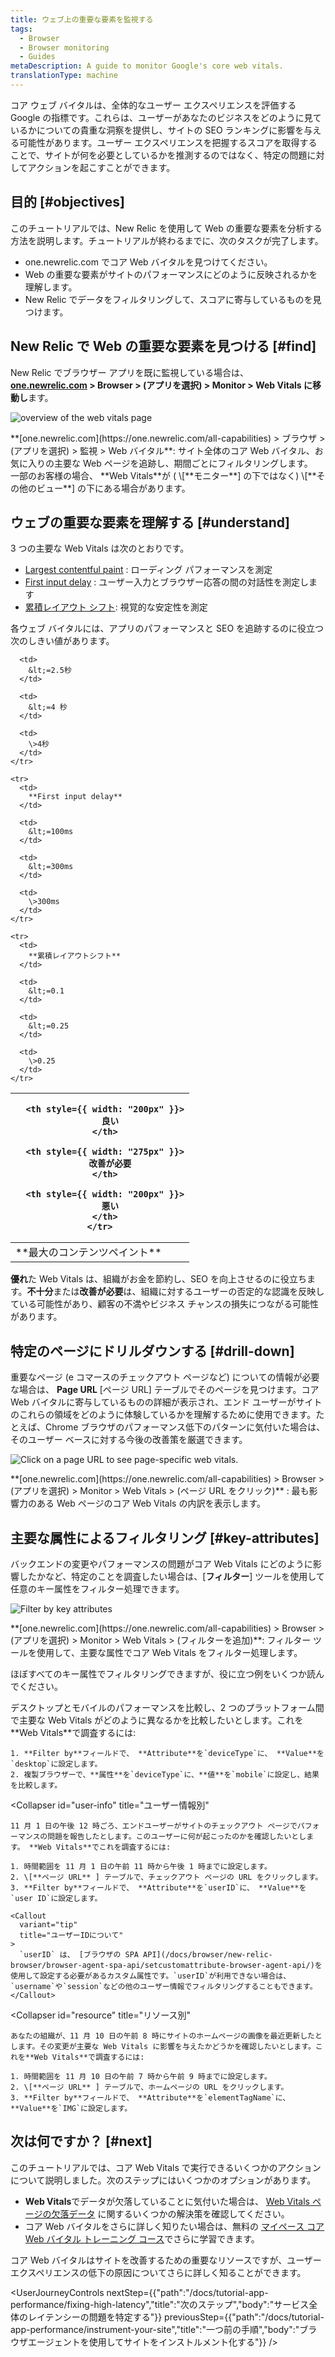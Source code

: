 ```yaml
---
title: ウェブ上の重要な要素を監視する
tags:
  - Browser
  - Browser monitoring
  - Guides
metaDescription: A guide to monitor Google's core web vitals.
translationType: machine
---
```





コア ウェブ バイタルは、全体的なユーザー エクスペリエンスを評価する Google の指標です。これらは、ユーザーがあなたのビジネスをどのように見ているかについての貴重な洞察を提供し、サイトの SEO ランキングに影響を与える可能性があります。ユーザー エクスペリエンスを把握するスコアを取得することで、サイトが何を必要としているかを推測するのではなく、特定の問題に対してアクションを起こすことができます。

## 目的 [#objectives]

このチュートリアルでは、New Relic を使用して Web の重要な要素を分析する方法を説明します。チュートリアルが終わるまでに、次のタスクが完了します。

* one.newrelic.com でコア Web バイタルを見つけてください。
* Web の重要な要素がサイトのパフォーマンスにどのように反映されるかを理解します。
* New Relic でデータをフィルタリングして、スコアに寄与しているものを見つけます。

## New Relic で Web の重要な要素を見つける [#find]

New Relic でブラウザー アプリを既に監視している場合は、 **[one.newrelic.com](https://one.newrelic.com/all-capabilities) > Browser > (アプリを選択) > Monitor > Web Vitals に移動し**ます。

<img
  title="Track core web vitals site-wide, favorite key webpages, and filter by time period."
  alt="overview of the web vitals page"
  src={browserWebVitalsGif}
/>

<figcaption>
  **[one.newrelic.com](https://one.newrelic.com/all-capabilities) > ブラウザ > (アプリを選択) > 監視 > Web バイタル**: サイト全体のコア Web バイタル、お気に入りの主要な Web ページを追跡し、期間ごとにフィルタリングします。
</figcaption>

<Callout variant="important">
  一部のお客様の場合、 **Web Vitals**が ( \[**モニター**] の下ではなく) \[**その他のビュー**] の下にある場合があります。
</Callout>

## ウェブの重要な要素を理解する [#understand]

3 つの主要な Web Vitals は次のとおりです。

* [Largest contentful paint](https://web.dev/lcp/) : ローディング パフォーマンスを測定
* [First input delay](https://web.dev/fid/) : ユーザー入力とブラウザー応答の間の対話性を測定します
* [累積レイアウト シフト](https://web.dev/cls/): 視覚的な安定性を測定

各ウェブ バイタルには、アプリのパフォーマンスと SEO を追跡するのに役立つ次のしきい値があります。

<table>
  <thead>
    <tr>
      <th style={{ width: "200px" }}/>

      <th style={{ width: "200px" }}>
        良い
      </th>

      <th style={{ width: "275px" }}>
        改善が必要
      </th>

      <th style={{ width: "200px" }}>
        悪い
      </th>
    </tr>
  </thead>

  <tbody>
    <tr>
      <td>
        **最大のコンテンツペイント**
      </td>

      <td>
        &lt;=2.5秒
      </td>

      <td>
        &lt;=4 秒
      </td>

      <td>
        \>4秒
      </td>
    </tr>

    <tr>
      <td>
        **First input delay**
      </td>

      <td>
        &lt;=100ms
      </td>

      <td>
        &lt;=300ms
      </td>

      <td>
        \>300ms
      </td>
    </tr>

    <tr>
      <td>
        **累積レイアウトシフト**
      </td>

      <td>
        &lt;=0.1
      </td>

      <td>
        &lt;=0.25
      </td>

      <td>
        \>0.25
      </td>
    </tr>
  </tbody>
</table>

**優れ**た Web Vitals は、組織がお金を節約し、SEO を向上させるのに役立ちます。**不十分**または**改善が必要**は、組織に対するユーザーの否定的な認識を反映している可能性があり、顧客の不満やビジネス チャンスの損失につながる可能性があります。

## 特定のページにドリルダウンする [#drill-down]

重要なページ (e コマースのチェックアウト ページなど) についての情報が必要な場合は、 **Page URL** \[ページ URL] テーブルでそのページを見つけます。コア Web バイタルに寄与しているものの詳細が表示され、エンド ユーザーがサイトのこれらの領域をどのように体験しているかを理解するために使用できます。たとえば、Chrome ブラウザのパフォーマンス低下のパターンに気付いた場合は、そのユーザー ベースに対する今後の改善策を厳選できます。

<img
  title="Click on a page URL to see page-specific web vitals."
  alt="Click on a page URL to see page-specific web vitals."
  src={browserPageUrlView}
/>

<figcaption>
  **[one.newrelic.com](https://one.newrelic.com/all-capabilities) > Browser > (アプリを選択) > Monitor > Web Vitals > (ページ URL をクリック)** : 最も影響力のある Web ページのコア Web Vitals の内訳を表示します。
</figcaption>

## 主要な属性によるフィルタリング [#key-attributes]

バックエンドの変更やパフォーマンスの問題がコア Web Vitals にどのように影響したかなど、特定のことを調査したい場合は、\[**フィルター**] ツールを使用して任意のキー属性をフィルター処理できます。

<img
  title="Use the filter tool to filter core web vitals by key attributes"
  alt="Filter by key attributes"
  src={browserFilteredWebVitals}
/>

<figcaption>
  **[one.newrelic.com](https://one.newrelic.com/all-capabilities) > Browser > (アプリを選択) > Monitor > Web Vitals > (フィルターを追加)**: フィルター ツールを使用して、主要な属性でコア Web Vitals をフィルター処理します。
</figcaption>

ほぼすべてのキー属性でフィルタリングできますが、役に立つ例をいくつか読んでください。

<CollapserGroup>
  <Collapser
    id="device"
    title="デバイスの種類別"
  >
    デスクトップとモバイルのパフォーマンスを比較し、2 つのプラットフォーム間で主要な Web Vitals がどのように異なるかを比較したいとします。これを**Web Vitals**で調査するには:

    1. **Filter by**フィールドで、 **Attribute**を`deviceType`に、 **Value**を`desktop`に設定します。
    2. 複製ブラウザーで、**属性**を`deviceType`に、**値**を`mobile`に設定し、結果を比較します。
  </Collapser>

  <Collapser
    id="user-info"
    title="ユーザー情報別"
  >
    11 月 1 日の午後 12 時ごろ、エンドユーザーがサイトのチェックアウト ページでパフォーマンスの問題を報告したとします。このユーザーに何が起こったのかを確認したいとします。 **Web Vitals**でこれを調査するには:

    1. 時間範囲を 11 月 1 日の午前 11 時から午後 1 時までに設定します。
    2. \[**ページ URL** ] テーブルで、チェックアウト ページの URL をクリックします。
    3. **Filter by**フィールドで、 **Attribute**を`userID`に、 **Value**を`user ID`に設定します。

    <Callout
      variant="tip"
      title="ユーザーIDについて"
    >
      `userID` は、 [ブラウザの SPA API](/docs/browser/new-relic-browser/browser-agent-spa-api/setcustomattribute-browser-agent-api/)を使用して設定する必要があるカスタム属性です。`userID`が利用できない場合は、 `username`や`session`などの他のユーザー情報でフィルタリングすることもできます。
    </Callout>
  </Collapser>

  <Collapser
    id="resource"
    title="リソース別"
  >
    あなたの組織が、11 月 10 日の午前 8 時にサイトのホームページの画像を最近更新したとします。その変更が主要な Web Vitals に影響を与えたかどうかを確認したいとします。これを**Web Vitals**で調査するには:

    1. 時間範囲を 11 月 10 日の午前 7 時から午前 9 時までに設定します。
    2. \[**ページ URL** ] テーブルで、ホームページの URL をクリックします。
    3. **Filter by**フィールドで、 **Attribute**を`elementTagName`に、 **Value**を`IMG`に設定します。
  </Collapser>
</CollapserGroup>

## 次は何ですか？ [#next]

このチュートリアルでは、コア Web Vitals で実行できるいくつかのアクションについて説明しました。次のステップにはいくつかのオプションがあります。

* **Web Vitals**でデータが欠落していることに気付いた場合は、 [Web Vitals ページの欠落データ](/docs/browser/new-relic-browser/troubleshooting/missing-data-on-web-vitals-page) に関するいくつかの解決策を確認してください。
* コア Web バイタルをさらに詳しく知りたい場合は、無料の [マイペース コア Web バイタル トレーニング コース](https://learn.newrelic.com/self-paced-core-web-vitals/)でさらに学習できます。

コア Web バイタルはサイトを改善するための重要なリソースですが、ユーザー エクスペリエンスの低下の原因についてさらに詳しく知ることができます。

<UserJourneyControls
  nextStep={{"path":"/docs/tutorial-app-performance/fixing-high-latency","title":"次のステップ","body":"サービス全体のレイテンシーの問題を特定する"}}
  previousStep={{"path":"/docs/tutorial-app-performance/instrument-your-site","title":"一つ前の手順","body":"ブラウザエージェントを使用してサイトをインストルメント化する"}}
/>